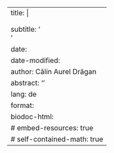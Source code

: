 ---
title: |
    <p>![](_extensions/MgmssA/biodoc/style/mgmss_brand_color.png){width=40px}</p>
    <title>
subtitle: '<subtitle><br><small><document type></small>'
date: <creation-date> 
date-modified: <last-modified>
author: Călin Aurel Drăgan
abstract: '<abstract>'
lang: de
format:
    biodoc-html:
        # embed-resources: true
        # self-contained-math: true
---